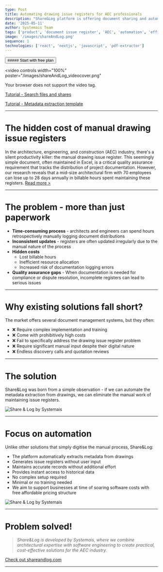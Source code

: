 ```yaml
---
type: Post
title: Automating drawing issue registers for AEC professionals
description: "Share&Log platform is offering document sharing and automating drawing issue registers, with some estimates suggesting potential savings of up to 18 days annually in billable hours for mid-size firms."
date: '2025-05-11'
author: Systemais Team
tags: ['product', 'document issue register', 'AEC', 'automation', 'efficiency', 'cost-saving', 'document audits', 'quality assurance', 'QA']
image: '/images/shareAndLog.png'
sequence: 1
technologies: ['react', 'nextjs', 'javascript', 'pdf-extractor']
---
```


<div style={{textAlign: 'center', margin: '20px 0'}}>
  <Button href="https://shareandlog.com">
    ##### Start with free plan
  </Button>
</div>

<video 
  controls
  width="100%"
  poster="/images/shareAndLog_videocover.png"
>
  <source src="/videos/SL_CreateShare_VideoV4.mp4" type="video/mp4" />
  Your browser does not support the video tag.
</video>

[Tutorial - Search files and shares](https://youtu.be/MhDYfZFi5iw?si=k3KYNLGr-Az1PSGx)

[Tutorial - Metadata extraction template](https://youtu.be/Uw6MoK4JPaY?si=fwEZEsMCYAKIRrXh)

---

# The hidden cost of manual drawing issue registers

In the architecture, engineering, and construction (AEC) industry, there's a silent productivity killer: the manual drawing issue register. This seemingly simple document, often maintained in Excel, is a critical quality assurance requirement that tracks the distribution of project documentation. However, our research reveals that a mid-size architectural firm with 70 employees can lose up to 28 days annually in billable hours spent maintaining these registers.
[Read more >](https://shareandlog.com/blog/leveraging-tech)

---

# The problem - more than just paperwork

- **Time-consuming process** - architects and engineers can spend hours retrospectively manually logging document distributions
- **Inconsistent updates** - registers are often updated irregularly due to the manual nature of the process
- **Hidden costs** 
  - Lost billable hours
  - Inefficient resource allocation
  - Increased risk of documentation logging errors
- **Quality assurance gaps** - When documentation is needed for compliance or dispute resolution, incomplete registers can lead to serious issues

---

# Why existing solutions fall short?
The market offers several document management systems, but they often:
- ❌ Require complex implementation and training
- ❌ Come with prohibitively high costs
- ❌ Fail to specifically address the drawing issue register problem 
- ❌ Require significant manual input despite their digital nature
- ❌ Endless discovery calls and quotation reviews

---

# The solution 

Share&Log was born from a simple observation - if we can automate the metadata extraction from drawings, we can eliminate the manual work of maintaining issue registers.

![Share & Log by Systemais](/images/shareAndLog.png "Share & Log by Systemais")


---

# Focus on automation
Unlike other solutions that simply digitise the manual process, Share&Log:
- The platform automatically extracts metadata from drawings
- Generates issue registers without user input
- Maintains accurate records without additional effort
- Provides instant access to historical data
- No complex setup required
- Minimal or no training needed
- We aim to support businesses at time of soaring software costs with free affordable pricing structure

![Share & Log by Systemais](/images/shareAndLog_Image1.png "Share&Log comunications")

---



# Problem solved!

> *Share&Log is developed by Systemais, where we combine architectural expertise with software engineering to create practical, cost-effective solutions for the AEC industry.*

[Check out shareandlog.com](https://shareandlog.com)

---
